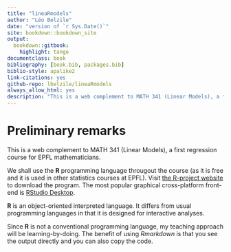 ```yaml
--- 
title: "lineaRmodels"
author: "Léo Belzile"
date: "version of `r Sys.Date()`"
site: bookdown::bookdown_site
output:
  bookdown::gitbook:
    highlight: tango
documentclass: book
bibliography: [book.bib, packages.bib]
biblio-style: apalike2
link-citations: yes
github-repo: lbelzile/lineaRmodels
always_allow_html: yes
description: "This is a web complement to MATH 341 (Linear Models), a first regression course for EPFL mathematicians."
---
```


# Preliminary remarks {-}

This is a web complement to MATH 341 (Linear Models), a first regression course for EPFL mathematicians.


We shall use the **R** programming language througout the course (as it is free and it is used in other statistics courses at EPFL). Visit [the R-project website](https://cran.r-project.org/) to download the program. The most popular graphical cross-platform front-end is [RStudio Desktop](https://www.rstudio.com/products/rstudio/download/).

**R** is an object-oriented interpreted language. It differs from usual programming languages in that it is designed for interactive analyses. 


Since **R** is not a conventional programming language, my teaching approach will be learning-by-doing. The benefit of using *Rmarkdown* is that you see the output directly and you can also copy the code.